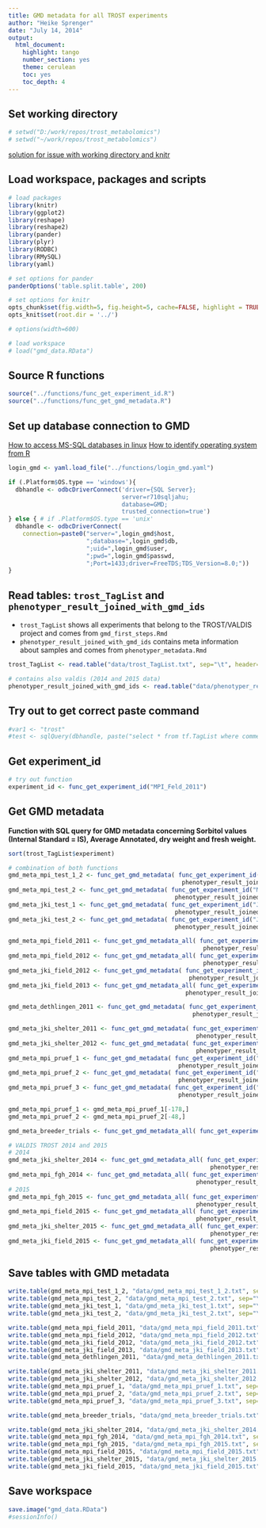 ```yaml
---
title: GMD metadata for all TROST experiments
author: "Heike Sprenger"
date: "July 14, 2014"
output:
  html_document:
    highlight: tango
    number_section: yes
    theme: cerulean
    toc: yes
    toc_depth: 4
---
```


## Set working directory
```r
# setwd("D:/work/repos/trost_metabolomics")
# setwd("~/work/repos/trost_metabolomics")
```

[solution for issue with working directory and knitr](https://github.com/yihui/knitr/issues/277)

## Load workspace, packages and scripts
```r
# load packages
library(knitr)
library(ggplot2)
library(reshape)
library(reshape2)
library(pander)
library(plyr)
library(RODBC)
library(RMySQL)
library(yaml)

# set options for pander
panderOptions('table.split.table', 200)

# set options for knitr
opts_chunk$set(fig.width=5, fig.height=5, cache=FALSE, highlight = TRUE, fig.show="asis")
opts_knit$set(root.dir = '../')

# options(width=600)

# load workspace
# load("gmd_data.RData")
```


## Source R functions
```r
source("../functions/func_get_experiment_id.R")
source("../functions/func_get_gmd_metadata.R")
```


## Set up database connection to GMD
[How to access MS-SQL databases in linux](http://wiki.mpimp-golm.mpg.de/index.php/Access_MSSQL_databases)
[How to identify operating system from R](http://conjugateprior.org/2015/06/identifying-the-os-from-r/)

```r

login_gmd <- yaml.load_file("../functions/login_gmd.yaml")

if (.Platform$OS.type == 'windows'){
  dbhandle <- odbcDriverConnect('driver={SQL Server}; 
                                server=r710sqljahu; 
                                database=GMD; 
                                trusted_connection=true')
} else { # if .Platform$OS.type == 'unix'
  dbhandle <- odbcDriverConnect(
    connection=paste0("server=",login_gmd$host,
                      ";database=",login_gmd$db,
                      ";uid=",login_gmd$user,
                      ";pwd=",login_gmd$passwd,
                      ";Port=1433;driver=FreeTDS;TDS_Version=8.0;"))
}
```


## Read tables: ``trost_TagList`` and ``phenotyper_result_joined_with_gmd_ids``

* ``trost_TagList`` shows all experiments that belong to the TROST/VALDIS project and comes from ``gmd_first_steps.Rmd``
* ``phenotyper_result_joined_with_gmd_ids`` contains meta information about samples and comes from ``phenotyper_metadata.Rmd``

```r
trost_TagList <- read.table("data/trost_TagList.txt", sep="\t", header=TRUE)

# contains also valdis (2014 and 2015 data)
phenotyper_result_joined_with_gmd_ids <- read.table("data/phenotyper_result_joined_with_gmd_ids.txt", sep="\t", header=TRUE)
```


## Try out to get correct paste command
```r
#var1 <- "trost"
#test <- sqlQuery(dbhandle, paste("select * from tf.TagList where comment=","\'", var1, "\'", sep=""))
```


## Get experiment_id
```r
# try out function
experiment_id <- func_get_experiment_id("MPI_Feld_2011")
```


## Get GMD metadata
**Function with SQL query for GMD metadata concerning Sorbitol values (Internal Standard = IS), Average Annotated, dry weight and fresh weight.**
```r
sort(trost_TagList$experiment)

# combination of both functions
gmd_meta_mpi_test_1_2 <- func_get_gmd_metadata( func_get_experiment_id("MPI_Test1_2") , 
                                                 phenotyper_result_joined_with_gmd_ids)
gmd_meta_mpi_test_2 <- func_get_gmd_metadata( func_get_experiment_id("MPI_Test2") , 
                                               phenotyper_result_joined_with_gmd_ids)
gmd_meta_jki_test_1 <- func_get_gmd_metadata( func_get_experiment_id("JKI_Test1") , 
                                               phenotyper_result_joined_with_gmd_ids)
gmd_meta_jki_test_2 <- func_get_gmd_metadata( func_get_experiment_id("JKI_Test2") , 
                                               phenotyper_result_joined_with_gmd_ids)

gmd_meta_mpi_field_2011 <- func_get_gmd_metadata_all( func_get_experiment_id("MPI_Feld_2011") , 
                                                       phenotyper_result_joined_with_gmd_ids)
gmd_meta_mpi_field_2012 <- func_get_gmd_metadata_all( func_get_experiment_id("MPI_Feld_2012") , 
                                                       phenotyper_result_joined_with_gmd_ids)
gmd_meta_jki_field_2012 <- func_get_gmd_metadata( func_get_experiment_id("JKI_Feld_2012") , 
                                                   phenotyper_result_joined_with_gmd_ids)
gmd_meta_jki_field_2013 <- func_get_gmd_metadata_all( func_get_experiment_id("JKI_Feld_2013") , 
                                                  phenotyper_result_joined_with_gmd_ids)

gmd_meta_dethlingen_2011 <- func_get_gmd_metadata( func_get_experiment_id("Dethlingen_2011") , 
                                                    phenotyper_result_joined_with_gmd_ids)

gmd_meta_jki_shelter_2011 <- func_get_gmd_metadata( func_get_experiment_id("JKI_Shelter_2011") , 
                                                     phenotyper_result_joined_with_gmd_ids)
gmd_meta_jki_shelter_2012 <- func_get_gmd_metadata( func_get_experiment_id("JKI_Shelter_2012") , 
                                                     phenotyper_result_joined_with_gmd_ids)
gmd_meta_mpi_pruef_1 <- func_get_gmd_metadata( func_get_experiment_id("MPI_Pruef1") , 
                                                phenotyper_result_joined_with_gmd_ids)
gmd_meta_mpi_pruef_2 <- func_get_gmd_metadata( func_get_experiment_id("MPI_Pruef2") , 
                                                phenotyper_result_joined_with_gmd_ids)
gmd_meta_mpi_pruef_3 <- func_get_gmd_metadata( func_get_experiment_id("MPI_Pruef3") , 
                                                phenotyper_result_joined_with_gmd_ids)

gmd_meta_mpi_pruef_1 <- gmd_meta_mpi_pruef_1[-178,]
gmd_meta_mpi_pruef_2 <- gmd_meta_mpi_pruef_2[-48,]

gmd_meta_breeder_trials <- func_get_gmd_metadata_all( func_get_experiment_id("breeder_trials") , phenotyper_result_joined_with_gmd_ids)

# VALDIS TROST 2014 and 2015
# 2014
gmd_meta_jki_shelter_2014 <- func_get_gmd_metadata_all( func_get_experiment_id("JKI_Shelter_2014"), 
                                                         phenotyper_result_joined_with_gmd_ids )
gmd_meta_mpi_fgh_2014 <- func_get_gmd_metadata_all( func_get_experiment_id("MPI_FGH_2014"), 
                                                     phenotyper_result_joined_with_gmd_ids)
# 2015
gmd_meta_mpi_fgh_2015 <- func_get_gmd_metadata_all( func_get_experiment_id("MPI_FGH_2015"), 
                                                     phenotyper_result_joined_with_gmd_ids)
gmd_meta_mpi_field_2015 <- func_get_gmd_metadata_all( func_get_experiment_id("MPI_Feld_2015"), 
                                                     phenotyper_result_joined_with_gmd_ids)
gmd_meta_jki_shelter_2015 <- func_get_gmd_metadata_all( func_get_experiment_id("JKI_Shelter_2015"), 
                                                         phenotyper_result_joined_with_gmd_ids )
gmd_meta_jki_field_2015 <- func_get_gmd_metadata_all( func_get_experiment_id("JKI_Feld_2015"), 
                                                         phenotyper_result_joined_with_gmd_ids )
```


## Save tables with GMD metadata
```r
write.table(gmd_meta_mpi_test_1_2, "data/gmd_meta_mpi_test_1_2.txt", sep="\t", quote=FALSE)
write.table(gmd_meta_mpi_test_2, "data/gmd_meta_mpi_test_2.txt", sep="\t", quote=FALSE)
write.table(gmd_meta_jki_test_1, "data/gmd_meta_jki_test_1.txt", sep="\t", quote=FALSE)
write.table(gmd_meta_jki_test_2, "data/gmd_meta_jki_test_2.txt", sep="\t", quote=FALSE)

write.table(gmd_meta_mpi_field_2011, "data/gmd_meta_mpi_field_2011.txt", sep="\t", quote=FALSE)
write.table(gmd_meta_mpi_field_2012, "data/gmd_meta_mpi_field_2012.txt", sep="\t", quote=FALSE)
write.table(gmd_meta_jki_field_2012, "data/gmd_meta_jki_field_2012.txt", sep="\t", quote=FALSE)
write.table(gmd_meta_jki_field_2013, "data/gmd_meta_jki_field_2013.txt", sep="\t", quote=FALSE)
write.table(gmd_meta_dethlingen_2011, "data/gmd_meta_dethlingen_2011.txt", sep="\t", quote=FALSE)

write.table(gmd_meta_jki_shelter_2011, "data/gmd_meta_jki_shelter_2011.txt", sep="\t", quote=FALSE)
write.table(gmd_meta_jki_shelter_2012, "data/gmd_meta_jki_shelter_2012.txt", sep="\t", quote=FALSE)
write.table(gmd_meta_mpi_pruef_1, "data/gmd_meta_mpi_pruef_1.txt", sep="\t", quote=FALSE)
write.table(gmd_meta_mpi_pruef_2, "data/gmd_meta_mpi_pruef_2.txt", sep="\t", quote=FALSE)
write.table(gmd_meta_mpi_pruef_3, "data/gmd_meta_mpi_pruef_3.txt", sep="\t", quote=FALSE)

write.table(gmd_meta_breeder_trials, "data/gmd_meta_breeder_trials.txt", sep="\t", quote=FALSE)

write.table(gmd_meta_jki_shelter_2014, "data/gmd_meta_jki_shelter_2014.txt", sep="\t", quote=FALSE)
write.table(gmd_meta_mpi_fgh_2014, "data/gmd_meta_mpi_fgh_2014.txt", sep="\t", quote=FALSE)
write.table(gmd_meta_mpi_fgh_2015, "data/gmd_meta_mpi_fgh_2015.txt", sep="\t", quote=FALSE)
write.table(gmd_meta_mpi_field_2015, "data/gmd_meta_mpi_field_2015.txt", sep="\t", quote=FALSE)
write.table(gmd_meta_jki_shelter_2015, "data/gmd_meta_jki_shelter_2015.txt", sep="\t", quote=FALSE)
write.table(gmd_meta_jki_field_2015, "data/gmd_meta_jki_field_2015.txt", sep="\t", quote=FALSE)
```


## Save workspace
```r
save.image("gmd_data.RData")
#sessionInfo()
```